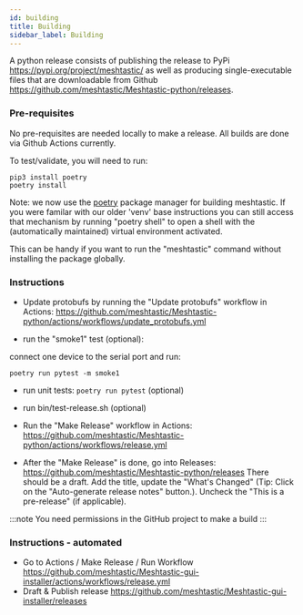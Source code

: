 ```yaml
---
id: building
title: Building
sidebar_label: Building
---
```


A python release consists of publishing the release to PyPi https://pypi.org/project/meshtastic/ as well as producing single-executable files that are downloadable from Github https://github.com/meshtastic/Meshtastic-python/releases.

### Pre-requisites

No pre-requisites are needed locally to make a release. All builds are done via Github Actions currently.

To test/validate, you will need to run:

```shell
pip3 install poetry
poetry install
```

Note: we now use the [poetry](https://python-poetry.org/) package manager for building meshtastic.  If you were familar with our
older 'venv' base instructions you can still access that mechanism by running "poetry shell" to open a shell with the (automatically
maintained) virtual environment activated.

This can be handy if you want to run the "meshtastic" command without installing the package globally.

### Instructions

- Update protobufs by running the "Update protobufs" workflow in Actions: https://github.com/meshtastic/Meshtastic-python/actions/workflows/update_protobufs.yml

- run the "smoke1" test (optional):

connect one device to the serial port and run:

```shell
poetry run pytest -m smoke1
```

- run unit tests: `poetry run pytest` (optional)

- run bin/test-release.sh (optional)

- Run the "Make Release" workflow in Actions: https://github.com/meshtastic/Meshtastic-python/actions/workflows/release.yml

- After the "Make Release" is done, go into Releases: https://github.com/meshtastic/Meshtastic-python/releases There should be a draft. Add the title, update the "What's Changed" (Tip: Click on the "Auto-generate release notes" button.). Uncheck the "This is a pre-release" (if applicable).

:::note
You need permissions in the GitHub project to make a build
:::

### Instructions - automated

- Go to Actions / Make Release / Run Workflow https://github.com/meshtastic/Meshtastic-gui-installer/actions/workflows/release.yml
- Draft & Publish release https://github.com/meshtastic/Meshtastic-gui-installer/releases
